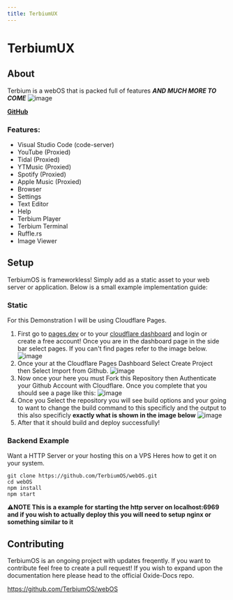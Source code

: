 ```yaml
---
title: TerbiumUX
---
```


# TerbiumUX

## About

Terbium is a webOS that is packed full of features ***AND MUCH MORE TO COME***
![image](https://github.com/TerbiumOS/webOS/blob/main/Terbium.png?raw=true)

[**GitHub**](https://github.com/TerbiumOS/webOS)

### Features:

- Visual Studio Code (code-server)
- YouTube (Proxied)
- Tidal (Proxied)
- YTMusic (Proxied)
- Spotify (Proxied)
- Apple Music (Proxied)
- Browser
- Settings
- Text Editor
- Help
- Terbium Player
- Terbium Terminal
- Ruffle.rs
- Image Viewer

## Setup

TerbiumOS is frameworkless! Simply add as a static asset to your web server or application. Below is a small example implementation guide:

### Static

For this Demonstration I will be using Cloudflare Pages.

1. First go to [pages.dev](https://pages.dev) or to your [cloudflare dashboard](https://dash.cloudflare.com) and login or create a free account! Once you are in the dashboard page in the side bar select pages. If you can't find pages refer to the image below.
![image](https://github.com/z1g-project/Terbium/assets/72810050/05dac13e-d284-4ff3-8bf9-afedae2b1181)
2. Once your at the Cloudflare Pages Dashboard Select Create Project then Select Import from Github.
![image](https://github.com/z1g-project/Terbium/assets/72810050/7e0bce1b-92ce-47fb-bb1a-28b0af9681f4)
3. Now once your here you must Fork this Repository then Authenticate your Github Account with Cloudflare. Once you complete that you should see a page like this: ![image](https://github.com/z1g-project/Terbium/assets/72810050/42ddd88a-1c8d-4091-a0b2-2e0a27e97235)
4. Once you Select the repository you will see build options and your going to want to change the build command to this specificly and the output to this also specificly **exactly what is shown in the image below** 
![image](https://github.com/z1g-project/Terbium/assets/72810050/1f15be5a-5944-4096-9ea7-b184bd3a662e)
5. After that it should build and deploy successfully! 

### Backend Example

Want a HTTP Server or your hosting this on a VPS Heres how to get it on your system.

```
git clone https://github.com/TerbiumOS/webOS.git
cd webOS
npm install
npm start
```

**⚠️NOTE This is a example for starting the http server on localhost:6969 and if you wish to actually deploy this you will need to setup nginx or something similar to it**

## Contributing

TerbiumOS is an ongoing project with updates freqently. If you want to contribute feel free to create a pull request! If you wish to expand upon the documentation here please head to the official Oxide-Docs repo.

<a href="https://github.com/TerbiumOS/webOS">
  https://github.com/TerbiumOS/webOS
</a>

